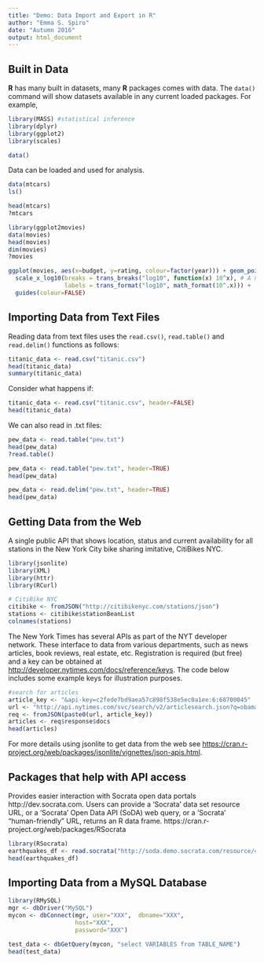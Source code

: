 ```yaml
---
title: "Demo: Data Import and Export in R"
author: "Emma S. Spiro"
date: "Autumn 2016"
output: html_document
---
```


## Built in Data

**R** has many built in datasets, many **R** packages comes with data. The `data()` command will show datasets available in any current loaded packages. For example,

```r
library(MASS) #statistical inference
library(dplyr)
library(ggplot2)
library(scales)

data()
```

Data can be loaded and used for analysis.

```r
data(mtcars)
ls()

head(mtcars)
?mtcars
```


```r
library(ggplot2movies)
data(movies)
head(movies)
dim(movies)
?movies

ggplot(movies, aes(x=budget, y=rating, colour=factor(year))) + geom_point(size=2, alpha=.5) + 
  scale_x_log10(breaks = trans_breaks("log10", function(x) 10^x), # A nicer looking log scale on the plot
                labels = trans_format("log10", math_format(10^.x))) + 
  guides(colour=FALSE)
```

## Importing Data from Text Files

Reading data from text files uses the `read.csv()`, `read.table()` and `read.delim()` functions as follows:


```r
titanic_data <- read.csv("titanic.csv")
head(titanic_data)
summary(titanic_data)
```

Consider what happens if:

```r
titanic_data <- read.csv("titanic.csv", header=FALSE)
head(titanic_data)
```

We can also read in .txt files:

```r
pew_data <- read.table("pew.txt")
head(pew_data)
?read.table()

pew_data <- read.table("pew.txt", header=TRUE)
head(pew_data)

pew_data <- read.delim("pew.txt", header=TRUE)
head(pew_data)

```

## Getting Data from the Web

A single public API that shows location, status and current availability for all stations in the New York City bike sharing imitative, CitiBikes NYC.

```r
library(jsonlite)
library(XML)
library(httr)
library(RCurl)
```

```r
# CitiBike NYC
citibike <- fromJSON("http://citibikenyc.com/stations/json")
stations <- citibike$stationBeanList
colnames(stations)
```

The New York Times has several APIs as part of the NYT developer network. These interface to data from various departments, such as news articles, book reviews, real estate, etc. Registration is required (but free) and a key can be obtained at <http://developer.nytimes.com/docs/reference/keys>. The code below includes some example keys for illustration purposes.

```r
#search for articles
article_key <- "&api-key=c2fede7bd9aea57c898f538e5ec0a1ee:6:68700045"
url <- "http://api.nytimes.com/svc/search/v2/articlesearch.json?q=obamacare+socialism"
req <- fromJSON(paste0(url, article_key))
articles <- req$response$docs
head(articles)
```

For more details using jsonlite to get data from the web see <https://cran.r-project.org/web/packages/jsonlite/vignettes/json-apis.html>.

## Packages that help with API access

Provides easier interaction with Socrata open data portals http://dev.socrata.com. Users can provide a 'Socrata' data set resource URL, or a 'Socrata' Open Data API (SoDA) web query, or a 'Socrata' "human-friendly" URL, returns an R data frame. https://cran.r-project.org/web/packages/RSocrata

```r
library(RSocrata)
earthquakes_df <- read.socrata("http://soda.demo.socrata.com/resource/4334-bgaj.csv")
head(earthquakes_df)
```

## Importing Data from a MySQL Database

```r
library(RMySQL)
mgr <- dbDriver("MySQL")
mycon <- dbConnect(mgr, user="XXX",  dbname="XXX", 
                   host="XXX",
                   password="XXX")

test_data <- dbGetQuery(mycon, "select VARIABLES from TABLE_NAME")
head(test_data)
```


